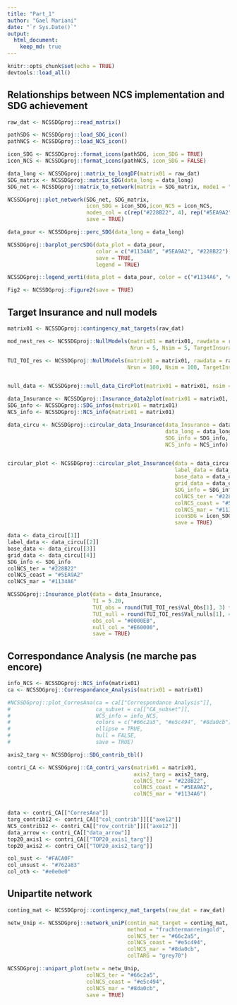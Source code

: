 ```yaml
---
title: "Part_1"
author: "Gael Mariani"
date: "`r Sys.Date()`"
output: 
  html_document:
    keep_md: true
---
```


```r
knitr::opts_chunk$set(echo = TRUE)
devtools::load_all()
```

## Relationships between NCS implementation and SDG achievement

```r
raw_dat <- NCSSDGproj::read_matrix()

pathSDG <- NCSSDGproj::load_SDG_icon()
pathNCS <- NCSSDGproj::load_NCS_icon()

icon_SDG <- NCSSDGproj::format_icons(pathSDG, icon_SDG = TRUE)
icon_NCS <- NCSSDGproj::format_icons(pathNCS, icon_SDG = FALSE)

data_long <- NCSSDGproj::matrix_to_longDF(matrix01 = raw_dat)
SDG_matrix <- NCSSDGproj::matrix_SDG(data_long = data_long)
SDG_net <- NCSSDGproj::matrix_to_network(matrix = SDG_matrix, mode1 = "P" , mode2 = "A")

NCSSDGproj::plot_network(SDG_net, SDG_matrix,
                         icon_SDG = icon_SDG,icon_NCS = icon_NCS,
                         nodes_col = c(rep("#228B22", 4), rep("#5EA9A2", 4), rep("#1134A6", 3)),
                         save = TRUE)

data_pour <- NCSSDGproj::perc_SDG(data_long = data_long)

NCSSDGproj::barplot_percSDG(data_plot = data_pour, 
                            color = c("#1134A6", "#5EA9A2", "#228B22"), #mar, coast, terr
                            save = TRUE, 
                            legend = TRUE)

NCSSDGproj::legend_verti(data_plot = data_pour, color = c("#1134A6", "#5EA9A2", "#228B22"))

Fig2 <- NCSSDGproj::Figure2(save = TRUE)

```

## Target Insurance and null models

```r

matrix01 <- NCSSDGproj::contingency_mat_targets(raw_dat)

mod_nest_res <- NCSSDGproj::NullModels(matrix01 = matrix01, rawdata = raw_dat, NMalgo = "quasiswap", NESTmethod ="NODF",
                                       Nrun = 5, Nsim = 5, TargetInsurance = FALSE)

TUI_TOI_res <- NCSSDGproj::NullModels(matrix01 = matrix01, rawdata = raw_dat, NMalgo = "r00", NESTmethod = "NODF",
                                      Nrun = 100, Nsim = 100, TargetInsurance = TRUE)


null_data <- NCSSDGproj::null_data_CircPlot(matrix01 = matrix01, nsim = 10)

data_Insurance <- NCSSDGproj::Insurance_data2plot(matrix01 = matrix01, Ntarget = ncol(matrix01)) 
SDG_info <- NCSSDGproj::SDG_infos(matrix01 = matrix01)
NCS_info <- NCSSDGproj::NCS_info(matrix01 = matrix01)

data_circu <- NCSSDGproj::circular_data_Insurance(data_Insurance = data_Insurance, 
                                                  data_long = data_long, 
                                                  SDG_info = SDG_info, 
                                                  NCS_info = NCS_info)


circular_plot <- NCSSDGproj::circular_plot_Insurance(data = data_circu[[1]], 
                                                     label_data = data_circu[[2]],
                                                     base_data = data_circu[[3]],
                                                     grid_data = data_circu[[4]],
                                                     SDG_info = SDG_info,
                                                     colNCS_ter = "#228B22", 
                                                     colNCS_coast = "#5EA9A2",
                                                     colNCS_mar = "#1134A6",
                                                     iconSDG = icon_SDG,
                                                     save = TRUE)

data <- data_circu[[1]]
label_data <- data_circu[[2]]
base_data <- data_circu[[3]]
grid_data <- data_circu[[4]]
SDG_info <- SDG_info
colNCS_ter = "#228B22"
colNCS_coast = "#5EA9A2"
colNCS_mar = "#1134A6"

NCSSDGproj::Insurance_plot(data = data_Insurance, 
                           TI = 5.20, 
                           TUI_obs = round(TUI_TOI_res$Val_Obs[1], 3) * 100, 
                           TUI_null = round(TUI_TOI_res$Val_nulls[1], 4) * 100,
                           obs_col = "#0000EB", 
                           null_col = "#E60000", 
                           save = TRUE) 


```


## Correspondance Analysis (ne marche pas encore)

```r

info_NCS <- NCSSDGproj::NCS_info(matrix01)
ca <- NCSSDGproj::Correspondance_Analysis(matrix01 = matrix01)

#NCSSDGproj::plot_CorresAna(ca = ca[["Correspondance Analysis"]],
#                           ca_subset = ca[["CA_subset"]],
#                           NCS_info = info_NCS,
#                           colors = c("#66c2a5", "#e5c494", "#8da0cb"),
#                           ellipse = TRUE,
#                           hull = FALSE, 
#                           save = TRUE)

axis2_targ <- NCSSDGproj::SDG_contrib_tbl() 

contri_CA <- NCSSDGproj::CA_contri_vars(matrix01 = matrix01, 
                                        axis2_targ = axis2_targ,
                                        colNCS_ter = "#228B22", 
                                        colNCS_coast = "#5EA9A2",
                                        colNCS_mar = "#1134A6")


data <- contri_CA[["CorresAna"]]
targ_contrib12 <- contri_CA[["col_contrib"]][["axe12"]]
NCS_contrib12 <- contri_CA[["row_contrib"]][["axe12"]]
data_arrow <- contri_CA[["data_arrow"]]
top20_axis1 <- contri_CA[["TOP20_axis1_targ"]]
top20_axis2 <- contri_CA[["TOP20_axis2_targ"]]

col_sust <- "#FACA0F"
col_unsust <- "#762a83"
col_oth <- "#e0e0e0"

```


## Unipartite network

```r
 
conting_mat <- NCSSDGproj::contingency_mat_targets(raw_dat = raw_dat)

netw_Unip <- NCSSDGproj::network_uniP(contin_mat_target = conting_mat, 
                                      method = "fruchtermanreingold", 
                                      colNCS_ter = "#66c2a5", 
                                      colNCS_coast = "#e5c494",
                                      colNCS_mar = "#8da0cb", 
                                      colTARG = "grey70")

NCSSDGproj::unipart_plot(netw = netw_Unip, 
                         colNCS_ter = "#66c2a5", 
                         colNCS_coast = "#e5c494", 
                         colNCS_mar = "#8da0cb", 
                         save = TRUE)


```


